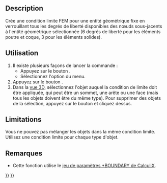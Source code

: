 <languages/>

{{Docnav/fr
|[[FEM_ConstraintTransform/fr|Système de coordonnées locales]]
|[[FEM_ConstraintRigidBody/fr|Contrainte de corps rigide]]
|[[FEM_Workbench/fr|Atelier FEM]]
|IconL=FEM_ConstraintTransform.svg
|IconR=FEM_ConstraintRigidBody.svg
|IconC=Workbench_FEM.svg
}}

{{GuiCommandContainer
{{GuiCommand/fr
|Name=FEM ConstraintFixed
|Name/fr=FEM Condition de limite fixe
|MenuLocation=Modèle → Conditions limites et charges mécaniques → Condition de limite fixe
|Workbenches=[[FEM_Workbench/fr|FEM]]
|SeeAlso=[[FEM_ConstraintContact/fr|FEM Contrainte de contact]]
}}
{{GuiCommandFemInfo/fr
|Solvers=Tous
}}
}}

==Description==

Crée une condition limite FEM pour une entité géométrique fixe en verrouillant tous les degrés de liberté disponibles des nœuds sous-jacents à l'entité géométrique sélectionnée (6 degrés de liberté pour les éléments poutre et coque, 3 pour les éléments solides).

<span id="Usage"></span>
==Utilisation==

# Il existe plusieurs façons de lancer la commande :
#* Appuyez sur le bouton {{Button|[[Image:FEM_ConstraintFixed.svg|16px]] [[FEM_ConstraintFixed/fr|Condition de limite fixe]]}}.
#* Sélectionnez l'option {{MenuCommand|Modèle → Conditions limites et charges mécaniques → [[Image:FEM_ConstraintFixed.svg|16px]] Condition de limite fixe}} du menu.
# Appuyez sur le bouton {{Button|Ajouter}}.
# Dans la [[3D_view/fr|vue 3D]], sélectionnez l'objet auquel la condition de limite doit être appliquée, qui peut être un sommet, une arête ou une face (mais tous les objets doivent être du même type). Pour supprimer des objets de la sélection, appuyez sur le bouton {{Button|Supprimer}} et cliquez dessus.

==Limitations==

Vous ne pouvez pas mélanger les objets dans la même condition limite. Utilisez une condition limite pour chaque type d'objet.

<span id="Notes"></span>
==Remarques==

* Cette fonction utilise le [https://web.mit.edu/calculix_v2.7/CalculiX/ccx_2.7/doc/ccx/node163.html jeu de paramètres *BOUNDARY de CalculiX].


{{Docnav/fr
|[[FEM_ConstraintTransform/fr|Système de coordonnées locales]]
|[[FEM_ConstraintRigidBody/fr|Contrainte de corps rigide]]
|[[FEM_Workbench/fr|Atelier FEM]]
|IconL=FEM_ConstraintTransform.svg
|IconR=FEM_ConstraintRigidBody.svg
|IconC=Workbench_FEM.svg
}}

{{FEM Tools navi{{#translation:}}}}
{{Userdocnavi{{#translation:}}}}